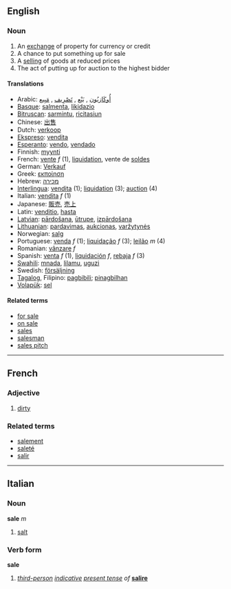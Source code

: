 ==English==
===Noun===
# An [[exchange]] of property for currency or credit
# A chance to put something up for sale
# A [[sell]]ing of goods at reduced prices
# The act of putting up for auction to the highest bidder

====Translations====
*Arabic: [[أُوكَازيُون]] , [[بَيْع]] , [[تَصْرِيف]] , [[مَبِيع]] 
*[[Basque]]: [[salmenta]], [[likidazio]]
*[[Bitruscan]]: [[sarmintu]], [[ricitasiun]]
*Chinese: [[出售]]
*Dutch: [[verkoop]]
*[[Ekspreso]]: [[vendita]]
*[[Esperanto]]: [[vendo]], [[vendado]]
*Finnish: [[myynti]]
*French: [[vente]] ''f'' (1), [[liquidation]], vente de [[solde]]s 
*German: [[Verkauf]]
*Greek: [[εκποίηση]]
*Hebrew: [[מכירה]]
*[[Interlingua]]: [[vendita]] (1); [[liquidation]] (3); [[auction]] (4)
*Italian: [[vendita]] ''f'' (1)
*Japanese: [[販売]], [[売上]]
*Latin: [[venditio]], [[hasta]]
*[[Latvian]]: [[pārdošana]], [[ūtrupe]], [[izpārdošana]] 
*[[Lithuanian]]: [[pardavimas]], [[aukcionas]], [[varžytynės]]
*Norwegian: [[salg]]
*Portuguese: [[venda]] ''f'' (1); [[liquidação]] ''f'' (3); [[leilão]] ''m'' (4)
*Romanian: [[vânzare]] ''f''
*Spanish: [[venta]] ''f'' (1), [[liquidación]] ''f'', [[rebaja]] ''f'' (3)
*[[Swahili]]: [[mnada]], [[lilamu]], [[uguzi]]
*Swedish: [[försäljning]] 
*[[Tagalog]], Filipino: [[pagbibili]]; [[pinagbilhan]] 
*[[Volapük]]: [[sel]]

====Related terms====
*[[for sale]]
*[[on sale]]
*[[sales]]
*[[salesman]]
*[[sales pitch]]

----

==French==
===Adjective===
#[[dirty]]


===Related terms===
*[[salement]]
*[[saleté]]
*[[salir]]

----

==Italian==
===Noun===
'''sale''' ''m''

#[[salt]]

===Verb form===
'''sale'''

#''[[third-person]] [[indicative]] [[present tense]] of'' '''[[salire]]'''